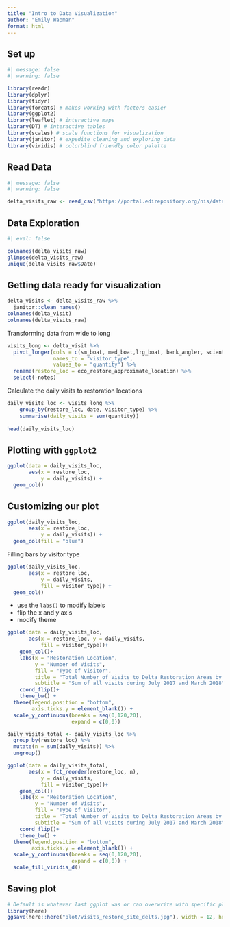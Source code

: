 ```yaml
---
title: "Intro to Data Visualization"
author: "Emily Wapman"
format: html
---
```


## Set up

```r
#| message: false
#| warning: false

library(readr)
library(dplyr)
library(tidyr)
library(forcats) # makes working with factors easier
library(ggplot2)
library(leaflet) # interactive maps
library(DT) # interactive tables
library(scales) # scale functions for visualization
library(janitor) # expedite cleaning and exploring data
library(viridis) # colorblind friendly color palette
```

## Read Data
```r
#| message: false
#| warning: false

delta_visits_raw <- read_csv("https://portal.edirepository.org/nis/dataviewer?packageid=edi.587.1&entityid=cda8c1384af0089b506d51ad8507641f")
```

## Data Exploration
```r
#| eval: false

colnames(delta_visits_raw)
glimpse(delta_visits_raw)
unique(delta_visits_raw$Date)
```

## Getting data ready for visualization
```r
delta_visits <- delta_visits_raw %>% 
  janitor::clean_names()
colnames(delta_visit)
colnames(delta_visits_raw)
```
Transforming data from wide to long
```r
visits_long <- delta_visit %>% 
  pivot_longer(cols = c(sm_boat, med_boat,lrg_boat, bank_angler, scientist, cars),
               names_to = "visitor_type",
               values_to = "quantity") %>% 
  rename(restore_loc = eco_restore_approximate_location) %>% 
  select(-notes)
```

Calculate the daily visits to restoration locations
```r
daily_visits_loc <- visits_long %>%
    group_by(restore_loc, date, visitor_type) %>% 
    summarise(daily_visits = sum(quantity))
    
head(daily_visits_loc)
```

## Plotting with `ggplot2`
```r
ggplot(data = daily_visits_loc, 
       aes(x = restore_loc,
           y = daily_visits)) +
  geom_col()
```

## Customizing our plot
```r
ggplot(daily_visits_loc,
       aes(x = restore_loc,
           y = daily_visits)) +
  geom_col(fill = "blue")
```
Filling bars by visitor type

```r
ggplot(daily_visits_loc,
       aes(x = restore_loc,
           y = daily_visits,
           fill = visitor_type)) +
  geom_col()
```

- use the `labs()` to modify labels
- flip the x and y axis
- modify theme

```r
ggplot(data = daily_visits_loc,
       aes(x = restore_loc, y = daily_visits,
           fill = visitor_type))+
    geom_col()+
    labs(x = "Restoration Location",
         y = "Number of Visits",
         fill = "Type of Visitor",
         title = "Total Number of Visits to Delta Restoration Areas by visitor type",
         subtitle = "Sum of all visits during July 2017 and March 2018")+
    coord_flip()+
    theme_bw() +
  theme(legend.position = "bottom", 
        axis.ticks.y = element_blank()) +
  scale_y_continuous(breaks = seq(0,120,20),
                     expand = c(0,0))

```

```r
daily_visits_total <- daily_visits_loc %>% 
  group_by(restore_loc) %>% 
  mutate(n = sum(daily_visits)) %>% 
  ungroup()
```

```r
ggplot(data = daily_visits_total,
       aes(x = fct_reorder(restore_loc, n),
           y = daily_visits,
           fill = visitor_type))+
    geom_col()+
    labs(x = "Restoration Location",
         y = "Number of Visits",
         fill = "Type of Visitor",
         title = "Total Number of Visits to Delta Restoration Areas by visitor type",
         subtitle = "Sum of all visits during July 2017 and March 2018")+
    coord_flip()+
    theme_bw() +
  theme(legend.position = "bottom", 
        axis.ticks.y = element_blank()) +
  scale_y_continuous(breaks = seq(0,120,20),
                     expand = c(0,0)) +
  scale_fill_viridis_d()

```

## Saving plot

```r
# Default is whatever last ggplot was or can overwrite with specific plot name
library(here)
ggsave(here::here("plot/visits_restore_site_delts.jpg"), width = 12, height = 6, units = "in")
```




